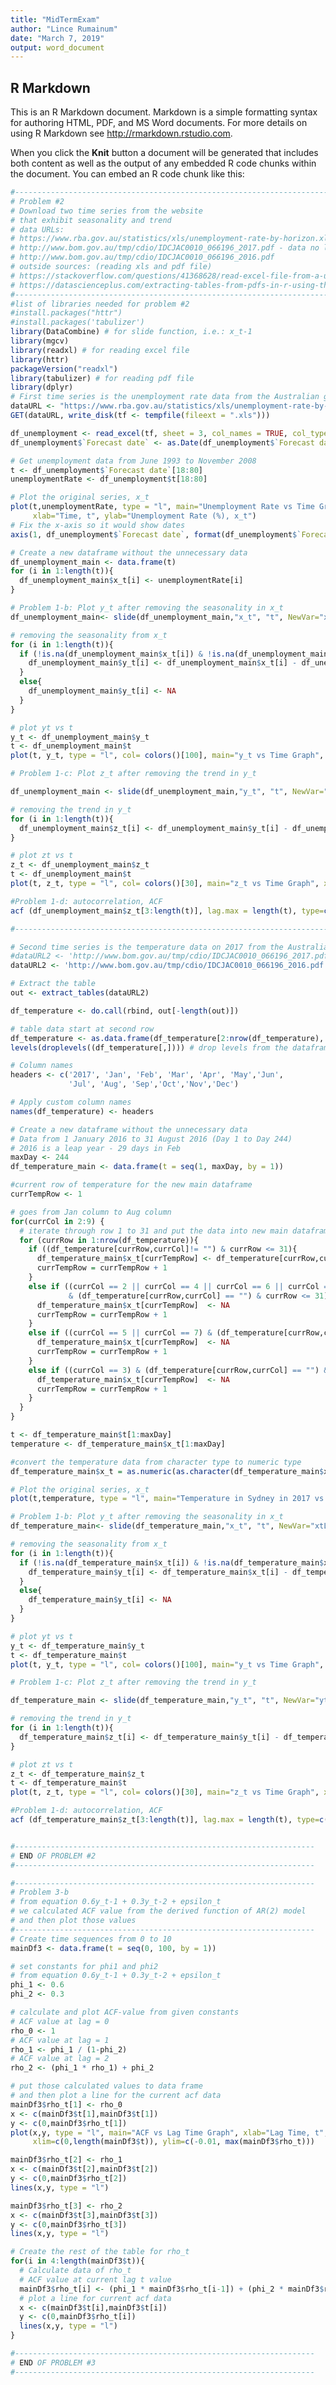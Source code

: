 ```yaml
---
title: "MidTermExam"
author: "Lince Rumainum"
date: "March 7, 2019"
output: word_document
---
```


## R Markdown

This is an R Markdown document. Markdown is a simple formatting syntax for authoring HTML, PDF, and MS Word documents. For more details on using R Markdown see <http://rmarkdown.rstudio.com>.

When you click the **Knit** button a document will be generated that includes both content as well as the output of any embedded R code chunks within the document. You can embed an R code chunk like this:

```r
#-----------------------------------------------------------------------------------------------------------------
# Problem #2
# Download two time series from the website 
# that exhibit seasonality and trend
# data URLs: 
# https://www.rba.gov.au/statistics/xls/unemployment-rate-by-horizon.xls
# http://www.bom.gov.au/tmp/cdio/IDCJAC0010_066196_2017.pdf - data no longer available
# http://www.bom.gov.au/tmp/cdio/IDCJAC0010_066196_2016.pdf
# outside sources: (reading xls and pdf file)
# https://stackoverflow.com/questions/41368628/read-excel-file-from-a-url-using-the-readxl-package
# https://datascienceplus.com/extracting-tables-from-pdfs-in-r-using-the-tabulizer-package/
#-----------------------------------------------------------------------------------------------------------------
#list of libraries needed for problem #2
#install.packages("httr")
#install.packages('tabulizer')
library(DataCombine) # for slide function, i.e.: x_t-1
library(mgcv)
library(readxl) # for reading excel file
library(httr)
packageVersion("readxl")
library(tabulizer) # for reading pdf file
library(dplyr)
# First time series is the unemployment rate data from the Australian government website
dataURL <- "https://www.rba.gov.au/statistics/xls/unemployment-rate-by-horizon.xls"
GET(dataURL, write_disk(tf <- tempfile(fileext = ".xls")))

df_unemployment <- read_excel(tf, sheet = 3, col_names = TRUE, col_types = NULL, na = "", skip = 1)
df_unemployment$`Forecast date` <- as.Date(df_unemployment$`Forecast date`)

# Get unemployment data from June 1993 to November 2008
t <- df_unemployment$`Forecast date`[18:80]
unemploymentRate <- df_unemployment$t[18:80]

# Plot the original series, x_t
plot(t,unemploymentRate, type = "l", main="Unemployment Rate vs Time Graph", xaxt = "n", 
     xlab="Time, t", ylab="Unemployment Rate (%), x_t")
# Fix the x-axis so it would show dates
axis(1, df_unemployment$`Forecast date`, format(df_unemployment$`Forecast date`), cex.axis = 0.6)

# Create a new dataframe without the unnecessary data
df_unemployment_main <- data.frame(t)
for (i in 1:length(t)){
  df_unemployment_main$x_t[i] <- unemploymentRate[i]
}

# Problem 1-b: Plot y_t after removing the seasonality in x_t
df_unemployment_main<- slide(df_unemployment_main,"x_t", "t", NewVar="xtLag1", slideBy = -1) 

# removing the seasonality from x_t
for (i in 1:length(t)){
  if (!is.na(df_unemployment_main$x_t[i]) & !is.na(df_unemployment_main$xtLag1[i])){
    df_unemployment_main$y_t[i] <- df_unemployment_main$x_t[i] - df_unemployment_main$xtLag1[i]
  }
  else{
    df_unemployment_main$y_t[i] <- NA
  }
}

# plot yt vs t
y_t <- df_unemployment_main$y_t
t <- df_unemployment_main$t
plot(t, y_t, type = "l", col= colors()[100], main="y_t vs Time Graph", xlab="Time, t", ylab="y_t")

# Problem 1-c: Plot z_t after removing the trend in y_t

df_unemployment_main <- slide(df_unemployment_main,"y_t", "t", NewVar="ytLag1", slideBy = -1)

# removing the trend in y_t
for (i in 1:length(t)){
  df_unemployment_main$z_t[i] <- df_unemployment_main$y_t[i] - df_unemployment_main$ytLag1[i]
}

# plot zt vs t
z_t <- df_unemployment_main$z_t
t <- df_unemployment_main$t
plot(t, z_t, type = "l", col= colors()[30], main="z_t vs Time Graph", xlab="Time, t", ylab="z_t")

#Problem 1-d: autocorrelation, ACF 
acf (df_unemployment_main$z_t[3:length(t)], lag.max = length(t), type=c("correlation"),plot=TRUE) 

#-------------------------------------------------------------------------------------------------------------------

# Second time series is the temperature data on 2017 from the Australian government website
#dataURL2 <- 'http://www.bom.gov.au/tmp/cdio/IDCJAC0010_066196_2017.pdf'
dataURL2 <- 'http://www.bom.gov.au/tmp/cdio/IDCJAC0010_066196_2016.pdf'

# Extract the table
out <- extract_tables(dataURL2)

df_temperature <- do.call(rbind, out[-length(out)])

# table data start at second row
df_temperature <- as.data.frame(df_temperature[2:nrow(df_temperature), ], stringsAsFactors=F)
levels(droplevels((df_temperature[,]))) # drop levels from the dataframe

# Column names
headers <- c('2017', 'Jan', 'Feb', 'Mar', 'Apr', 'May','Jun', 
             'Jul', 'Aug', 'Sep','Oct','Nov','Dec')

# Apply custom column names
names(df_temperature) <- headers

# Create a new dataframe without the unnecessary data
# Data from 1 January 2016 to 31 August 2016 (Day 1 to Day 244)
# 2016 is a leap year - 29 days in Feb
maxDay <- 244
df_temperature_main <- data.frame(t = seq(1, maxDay, by = 1))

#current row of temperature for the new main dataframe
currTempRow <- 1

# goes from Jan column to Aug column
for(currCol in 2:9) {
  # iterate through row 1 to 31 and put the data into new main dataframe
  for (currRow in 1:nrow(df_temperature)){
    if ((df_temperature[currRow,currCol]!= "") & currRow <= 31){
      df_temperature_main$x_t[currTempRow] <- df_temperature[currRow,currCol]
      currTempRow = currTempRow + 1
    }
    else if ((currCol == 2 || currCol == 4 || currCol == 6 || currCol == 8 || currCol == 9)
             & (df_temperature[currRow,currCol] == "") & currRow <= 31){
      df_temperature_main$x_t[currTempRow]  <- NA
      currTempRow = currTempRow + 1
    }
    else if ((currCol == 5 || currCol == 7) & (df_temperature[currRow,currCol] == "") & currRow <= 30){
      df_temperature_main$x_t[currTempRow]  <- NA
      currTempRow = currTempRow + 1
    }
    else if ((currCol == 3) & (df_temperature[currRow,currCol] == "") & currRow <= 29){
      df_temperature_main$x_t[currTempRow]  <- NA
      currTempRow = currTempRow + 1
    }
  }
}

t <- df_temperature_main$t[1:maxDay]
temperature <- df_temperature_main$x_t[1:maxDay]

#convert the temperature data from character type to numeric type
df_temperature_main$x_t = as.numeric(as.character(df_temperature_main$x_t))

# Plot the original series, x_t
plot(t,temperature, type = "l", main="Temperature in Sydney in 2017 vs Time (Day) Graph", xlab="Time (Day), t", ylab="temperature (C), x_t")

# Problem 1-b: Plot y_t after removing the seasonality in x_t
df_temperature_main<- slide(df_temperature_main,"x_t", "t", NewVar="xtLag1", slideBy = -1) 

# removing the seasonality from x_t
for (i in 1:length(t)){
  if (!is.na(df_temperature_main$x_t[i]) & !is.na(df_temperature_main$xtLag1[i])){
    df_temperature_main$y_t[i] <- df_temperature_main$x_t[i] - df_temperature_main$xtLag1[i]
  }
  else{
    df_temperature_main$y_t[i] <- NA
  }
}

# plot yt vs t
y_t <- df_temperature_main$y_t
t <- df_temperature_main$t
plot(t, y_t, type = "l", col= colors()[100], main="y_t vs Time Graph", xlab="Time, t", ylab="y_t")

# Problem 1-c: Plot z_t after removing the trend in y_t

df_temperature_main <- slide(df_temperature_main,"y_t", "t", NewVar="ytLag1", slideBy = -1)

# removing the trend in y_t
for (i in 1:length(t)){
  df_temperature_main$z_t[i] <- df_temperature_main$y_t[i] - df_temperature_main$ytLag1[i]
}

# plot zt vs t
z_t <- df_temperature_main$z_t
t <- df_temperature_main$t
plot(t, z_t, type = "l", col= colors()[30], main="z_t vs Time Graph", xlab="Time, t", ylab="z_t")

#Problem 1-d: autocorrelation, ACF 
acf (df_temperature_main$z_t[3:length(t)], lag.max = length(t), type=c("correlation"),plot=TRUE) 


#-------------------------------------------------------------------
# END OF PROBLEM #2
#-------------------------------------------------------------------

#-------------------------------------------------------------------
# Problem 3-b
# from equation 0.6y_t-1 + 0.3y_t-2 + epsilon_t
# we calculated ACF value from the derived function of AR(2) model
# and then plot those values
#-------------------------------------------------------------------
# Create time sequences from 0 to 10
mainDf3 <- data.frame(t = seq(0, 100, by = 1))

# set constants for phi1 and phi2
# from equation 0.6y_t-1 + 0.3y_t-2 + epsilon_t 
phi_1 <- 0.6
phi_2 <- 0.3

# calculate and plot ACF-value from given constants
# ACF value at lag = 0
rho_0 <- 1
# ACF value at lag = 1
rho_1 <- phi_1 / (1-phi_2)
# ACF value at lag = 2
rho_2 <- (phi_1 * rho_1) + phi_2

# put those calculated values to data frame
# and then plot a line for the current acf data
mainDf3$rho_t[1] <- rho_0
x <- c(mainDf3$t[1],mainDf3$t[1])
y <- c(0,mainDf3$rho_t[1])
plot(x,y, type = "l", main="ACF vs Lag Time Graph", xlab="Lag Time, t", ylab="ACF-value", 
     xlim=c(0,length(mainDf3$t)), ylim=c(-0.01, max(mainDf3$rho_t)))

mainDf3$rho_t[2] <- rho_1
x <- c(mainDf3$t[2],mainDf3$t[2])
y <- c(0,mainDf3$rho_t[2])
lines(x,y, type = "l")

mainDf3$rho_t[3] <- rho_2
x <- c(mainDf3$t[3],mainDf3$t[3])
y <- c(0,mainDf3$rho_t[3])
lines(x,y, type = "l")

# Create the rest of the table for rho_t
for(i in 4:length(mainDf3$t)){
  # Calculate data of rho_t
  # ACF value at current lag t value
  mainDf3$rho_t[i] <- (phi_1 * mainDf3$rho_t[i-1]) + (phi_2 * mainDf3$rho_t[i-2])
  # plot a line for current acf data
  x <- c(mainDf3$t[i],mainDf3$t[i])
  y <- c(0,mainDf3$rho_t[i])
  lines(x,y, type = "l")
}

#-------------------------------------------------------------------
# END OF PROBLEM #3
#-------------------------------------------------------------------

```
